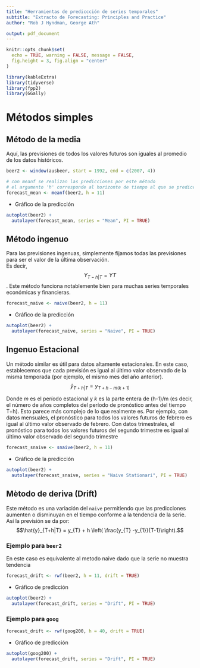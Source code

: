 ```yaml
---
title: "Herramientas de prediccción de series temporales"
subtitle: "Extracto de Forecasting: Principles and Practice"
author: "Rob J Hyndman, George Ath"

output: pdf_document
---
```


```r
knitr::opts_chunk$set(
  echo = TRUE, warning = FALSE, message = FALSE,
  fig.height = 3, fig.align = "center"
)

library(kableExtra)
library(tidyverse)
library(fpp2)
library(GGally)
```

# Métodos simples

## Método de la media

Aquí, las previsiones de todos los valores futuros son iguales al promedio de los datos históricos. 
```r
beer2 <- window(ausbeer, start = 1992, end = c(2007, 4))

# con meanf se realizan las predicciones por este método
# el argumento 'h' corresponde al horizonte de tiempo al que se predice
forecast_mean <- meanf(beer2, h = 11)
```

- Gráfico de la predicción
```r
autoplot(beer2) +
  autolayer(forecast_mean, series = "Mean", PI = TRUE)
```

## Método ingenuo

Para las previsiones ingenuas, simplemente fijamos todas las previsiones para ser el valor de la última observación.  
Es decir, $$Y_{T-h|T} = YT$$. Este método funciona notablemente bien para muchas series temporales económicas y financieras.

```r
forecast_naive <- naive(beer2, h = 11)
```

- Gráfico de la predicción
```r
autoplot(beer2) +
  autolayer(forecast_naive, series = "Naive", PI = TRUE)
```

## Ingenuo Estacional

Un método similar es útil para datos altamente estacionales. En este caso, establecemos que cada previsión es igual al último valor observado de la misma temporada (por ejemplo, el mismo mes del año anterior).  
$$\hat{y}_{T+h|T} = y_{T+h-m(k+1)}$$

Donde *m* es el período estacional y *k* es la parte entera de (h-1)/m (es decir, el número de años completos del período de pronóstico antes del tiempo T+h). Esto parece más complejo de lo que realmente es. Por ejemplo, con datos mensuales, el pronóstico para todos los valores futuros de febrero es igual al último valor observado de febrero. Con datos trimestrales, el pronóstico para todos los valores futuros del segundo trimestre es igual al último valor observado del segundo trimestre

```r
forecast_snaive <- snaive(beer2, h = 11)
```

- Gráfico de la predicción
```r
autoplot(beer2) +
  autolayer(forecast_snaive, series = "Naive Stationari", PI = TRUE)
```

## Mètodo de deriva (Drift)

Este método es una variación del `naive` permitiendo que las predicciones aumenten o disminuyan en el tiempo conforme a la tendencia de la serie. Así la previsión se da por:   
$$\hat{y}_{T+h|T} = y_{T} + h \left( \frac{y_{T} -y_{1}}{T-1}\right).$$

### Ejemplo para `beer2`  

En este caso es equivalente al metodo naive dado que la serie no muestra tendencia

```r
forecast_drift <- rwf(beer2, h = 11, drift = TRUE)
```

- Gráfico de predicción

```r
autoplot(beer2) +
  autolayer(forecast_drift, series = "Drift", PI = TRUE)
```

### Ejemplo para `goog`


```r
forecast_drift <- rwf(goog200, h = 40, drift = TRUE)
```

- Gráfico de predicción

```r
autoplot(goog200) +
  autolayer(forecast_drift, series = "Drift", PI = TRUE)
```

